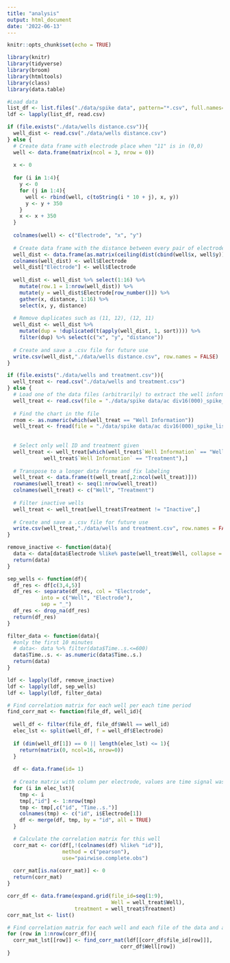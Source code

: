 ---
title: "analysis"
output: html_document
date: '2022-06-13'
---

```{r setup, include=FALSE}
knitr::opts_chunk$set(echo = TRUE)
```

```{r load-packages, message = FALSE}
library(knitr)
library(tidyverse)
library(broom)
library(htmltools)
library(class)
library(data.table)
```

```{r load data}
#Load data
list_df <- list.files("./data/spike data", pattern="*.csv", full.names=TRUE)
ldf <- lapply(list_df, read.csv)
```

```{r distance calculations}
if (file.exists("./data/wells distance.csv")){
  well_dist <- read.csv("./data/wells distance.csv")
} else {
  # Create data frame with electrode place when "11" is in (0,0)
  well <- data.frame(matrix(ncol = 3, nrow = 0))
  
  x <- 0
  
  for (i in 1:4){
    y <- 0
    for (j in 1:4){
      well <- rbind(well, c(toString(i * 10 + j), x, y))
      y <- y + 350
    }
    x <- x + 350
  }
  
  colnames(well) <- c("Electrode", "x", "y")
  
  # Create data frame with the distance between every pair of electrodes
  well_dist <- data.frame(as.matrix(ceiling(dist(cbind(well$x, well$y)))))
  colnames(well_dist) <- well$Electrode
  well_dist["Electrode"] <- well$Electrode
  
  well_dist <- well_dist %>% select(1:16) %>% 
    mutate(row.1 = 1:nrow(well_dist)) %>% 
    mutate(y = well_dist$Electrode[row_number()]) %>%
    gather(x, distance, 1:16) %>% 
    select(x, y, distance)
  
  # Remove duplicates such as (11, 12), (12, 11)
  well_dist <- well_dist %>% 
    mutate(dup = !duplicated(t(apply(well_dist, 1, sort)))) %>%
    filter(dup) %>% select(c("x", "y", "distance"))
  
  # Create and save a .csv file for future use
  write.csv(well_dist,"./data/wells distance.csv", row.names = FALSE)
}
```

```{r find wells and treatments, warning=FALSE}
if (file.exists("./data/wells and treatment.csv")){
  well_treat <- read.csv("./data/wells and treatment.csv")
} else {
  # Load one of the data files (arbitrarily) to extract the well information chart
  well_treat <- read.csv(file = "./data/spike data/ac div16(000)_spike_list.csv")
  
  # Find the chart in the file
  rnom <- as.numeric(which(well_treat == "Well Information"))
  well_treat <- fread(file = "./data/spike data/ac div16(000)_spike_list.csv", skip=rnom)
  
  
  # Select only well ID and treatment given
  well_treat <- well_treat[which(well_treat$`Well Information` == "Well" | 
            well_treat$`Well Information` == "Treatment"),]
  
  # Transpose to a longer data frame and fix labeling
  well_treat <- data.frame(t(well_treat[,2:ncol(well_treat)]))
  rownames(well_treat) <- seq(1:nrow(well_treat))
  colnames(well_treat) <- c("Well", "Treatment")
  
  # Filter inactive wells
  well_treat <- well_treat[well_treat$Treatment != "Inactive",]
  
  # Create and save a .csv file for future use
  write.csv(well_treat,"./data/wells and treatment.csv", row.names = FALSE)
}
```

```{r clean the data, message=FALSE}
remove_inactive <- function(data){
  data <- data[data$Electrode %like% paste(well_treat$Well, collapse = "|"),] 
  return(data)
}

sep_wells <- function(df){
  df_res <- df[c(3,4,5)]
  df_res <- separate(df_res, col = "Electrode",
           into = c("Well", "Electrode"),
           sep = "_")
  df_res <- drop_na(df_res)
  return(df_res)
}

filter_data <- function(data){
  #only the first 10 minutes
  # data<- data %>% filter(data$Time..s.<=600)
  data$Time..s. <- as.numeric(data$Time..s.)
  return(data)
}

ldf <- lapply(ldf, remove_inactive)
ldf <- lapply(ldf, sep_wells)
ldf <- lapply(ldf, filter_data)
```

```{r correlation matrix per time period, message=FALSE}
# Find correlation matrix for each well per each time period
find_corr_mat <- function(file_df, well_id){
  
  well_df <- filter(file_df, file_df$Well == well_id)
  elec_lst <- split(well_df, f = well_df$Electrode)
  
  if (dim(well_df[1]) == 0 || length(elec_lst) <= 1){
    return(matrix(0, ncol=16, nrow=0))
  }
  
  df <- data.frame(id= 1)
  
  # Create matrix with column per electrode, values are time signal was sent
  for (i in elec_lst){
    tmp <- i
    tmp[,"id"] <- 1:nrow(tmp)
    tmp <- tmp[,c("id", "Time..s.")]
    colnames(tmp) <- c("id", i$Electrode[1])
    df <- merge(df, tmp, by = "id", all = TRUE)
  }

  # Calculate the correlation matrix for this well
  corr_mat <- cor(df[,!(colnames(df) %like% "id")],
                  method = c("pearson"), 
                  use="pairwise.complete.obs")
  
  corr_mat[is.na(corr_mat)] <- 0
  return(corr_mat)
}

corr_df <- data.frame(expand.grid(file_id=seq(1:9), 
                                  Well = well_treat$Well), 
                      treatment = well_treat$Treatment)
corr_mat_lst <- list()

# Find correlation matrix for each well and each file of the data and append it to the correlation matrix list
for (row in 1:nrow(corr_df)){
  corr_mat_lst[[row]] <- find_corr_mat(ldf[[corr_df$file_id[row]]],
                                     corr_df$Well[row])
}
```
